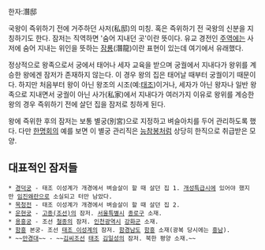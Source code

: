 한자:潛邸 

국왕이 즉위하기 전에 거주하던 사저(私邸)의 미칭. 혹은 즉위하기 전 국왕의 신분을 지칭하기도 한다. 잠저는 직역하면 '숨어 지내던 곳'이란 뜻이다. 유교 경전인 [[주역]]에는 사저에 숨어 지내는 위인을 뜻하는 [[잠룡]](潛龍)이란 표현이 있는데 여기에서 유래했다.

정상적으로 왕족으로서 궁에서 태어나 세자 교육을 받으며 궁궐에서 지내다가 왕위를 계승한 왕에겐 잠저가 존재하지 않는다. 이 경우 왕의 집은 태어날 때부터 궁궐이기 때문이다. 하지만 처음부터 왕이 아닌 왕조의 시조(예:[[태조]])이거나, 세자가 아닌 왕자나 일반 왕족으로 지내면서 궁궐이 아닌 사가(私家)에서 지내다가 여러가지 이유로 왕위를 계승한 왕의 경우 즉위하기 전에 살던 집을 잠저로 칭하게 된다.

왕에 즉위한 후의 잠저는 보통 별궁(別宮)으로 지정하고 벼슬아치를 두어 관리하도록 했다. 다만 [[한명회]]의 예를 보면 이 별궁 관리직은 [[능참봉]]처럼 상당히 한직으로 취급받은 모양.

== 대표적인 잠저들 ==
 * [[경덕궁]] - 태조 이성계가 개경에서 벼슬살이 할 때 살던 집 1. [[개성특급시]]에 있어야 했지만 [[임진왜란]]으로 소실되고 터만 남았다.
 * [[목청전]] - 태조 이성계가 개경에서 벼슬살이 할 때 살던 집 2.
 * [[운현궁]] - [[고종(조선)]]의 잠저. [[서울특별시]] [[종로구]] 소재. 
 * [[용흥궁]] - 조선 [[철종]]의 잠저. [[인천광역시]] [[강화군]] 소재.
 * [[함흥]] 본궁- 조선 [[태조 이성계]]의 잠저. [[함경남도]] [[함흥]] 소재(광복 당시에는 [[흥남]]).
 * ~~[[만경대]]~~ - ~~[[김씨조선]] [[태조]] [[김일성]]의 잠저. 북한 평양 소재.~~
